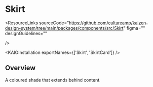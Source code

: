 
<Meta of={SkirtStories} />

# Skirt

<ResourceLinks
  sourceCode="https://github.com/cultureamp/kaizen-design-system/tree/main/packages/components/src/Skirt"
  figma=""
  designGuidelines=""

/>

<KAIOInstallation exportNames={['Skirt', 'SkirtCard']} />

## Overview

A coloured shade that extends behind content.

<Canvas of={SkirtStories.Playground} />
<Controls of={SkirtStories.Playground} />
